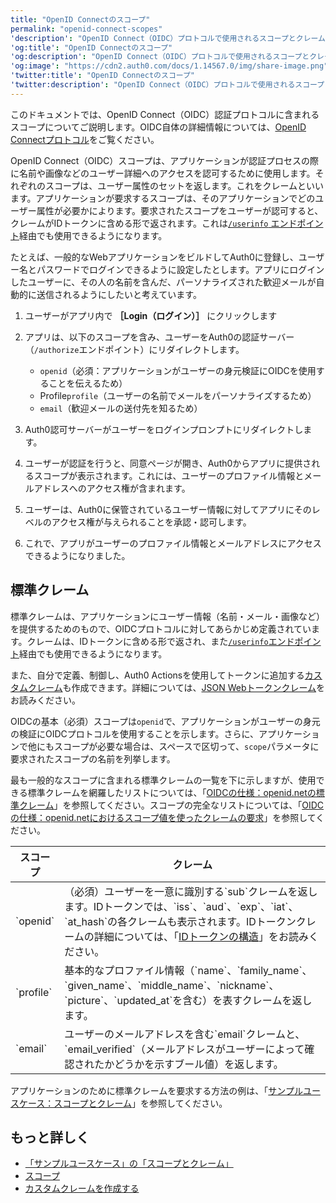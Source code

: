 ```yaml
---
title: "OpenID Connectのスコープ"
permalink: "openid-connect-scopes"
'description': "OpenID Connect（OIDC）プロトコルで使用されるスコープとクレームを理解しましょう。"
'og:title': "OpenID Connectのスコープ"
'og:description': "OpenID Connect（OIDC）プロトコルで使用されるスコープとクレームを理解しましょう。"
'og:image': "https://cdn2.auth0.com/docs/1.14567.0/img/share-image.png"
'twitter:title': "OpenID Connectのスコープ"
'twitter:description': "OpenID Connect（OIDC）プロトコルで使用されるスコープとクレームを理解しましょう。"
---
```


このドキュメントでは、<Tooltip data-tooltip-id="react-containers-DefinitionTooltip-0" href="/ja-jp/glossary?term=openid" tip="OpenID: アプリケーションがログイン情報を収集および保存することなくにユーザーのIDを検証できるようにする認証用のオープン標準。" cta="用語集の表示">OpenID</Tooltip> Connect（OIDC）認証プロトコルに含まれるスコープについてご説明します。OIDC自体の詳細情報については、[OpenID Connectプロトコル](/ja-jp/authenticate/protocols/openid-connect-protocol)をご覧ください。

OpenID Connect（OIDC）スコープは、アプリケーションが認証プロセスの際に名前や画像などのユーザー詳細へのアクセスを認可するために使用します。それぞれのスコープは、ユーザー属性のセットを返します。これをクレームといいます。アプリケーションが要求するスコープは、そのアプリケーションでどのユーザー属性が必要かによります。要求されたスコープをユーザーが認可すると、クレームがIDトークンに含める形で返されます。これは[`/userinfo` エンドポイント](/ja-jp/api/authentication#get-user-info)経由でも使用できるようになります。

たとえば、一般的なWebアプリケーションをビルドしてAuth0に登録し、ユーザー名とパスワードでログインできるように設定したとします。アプリにログインしたユーザーに、その人の名前を含んだ、パーソナライズされた歓迎メールが自動的に送信されるようにしたいと考えています。

1. ユーザーがアプリ内で **［Login（ログイン）］** にクリックします
2. アプリは、以下のスコープを含み、ユーザーをAuth0の認証サーバー（`/authorize`エンドポイント）にリダイレクトします。

   * `openid`（必須：アプリケーションがユーザーの身元検証にOIDCを使用することを伝えるため）
   * Profile`profile`（ユーザーの名前でメールをパーソナライズするため）
   * `email`（歓迎メールの送付先を知るため）
3. Auth0認可サーバーがユーザーをログインプロンプトにリダイレクトします。
4. ユーザーが認証を行うと、同意ページが開き、Auth0からアプリに提供されるスコープが表示されます。これには、ユーザーのプロファイル情報とメールアドレスへのアクセス権が含まれます。
5. ユーザーは、Auth0に保管されているユーザー情報に対してアプリにそのレベルのアクセス権が与えられることを承認・認可します。
6. これで、アプリがユーザーのプロファイル情報とメールアドレスにアクセスできるようになりました。

## 標準クレーム

標準クレームは、アプリケーションにユーザー情報（名前・メール・画像など）を提供するためのもので、OIDCプロトコルに対してあらかじめ定義されています。クレームは、IDトークンに含める形で返され、また[`/userinfo`エンドポイント](/ja-jp/api/authentication#get-user-info)経由でも使用できるようになります。

また、自分で定義、制御し、Auth0 Actionsを使用してトークンに追加する[カスタムクレーム](/ja-jp/customize/actions/actions-overview)も作成できます。詳細については、[JSON Webトークンクレーム](/ja-jp/secure/tokens/json-web-tokens/json-web-token-claims)をお読みください。

OIDCの基本（必須）スコープは`openid`で、アプリケーションがユーザーの身元の検証にOIDCプロトコルを使用することを示します。さらに、アプリケーションで他にもスコープが必要な場合は、スペースで区切って、`scope`パラメータに要求されたスコープの名前を列挙します。

最も一般的なスコープに含まれる標準クレームの一覧を下に示しますが、使用できる標準クレームを網羅したリストについては、「[OIDCの仕様：openid.netの標準クレーム](https://openid.net/specs/openid-connect-core-1_0.html#StandardClaims)」を参照してください。スコープの完全なリストについては、「[OIDCの仕様：openid.netにおけるスコープ値を使ったクレームの要求](https://openid.net/specs/openid-connect-core-1_0.html#ScopeClaims)」を参照してください。

<table class="table"><thead>
<tr>
<th>スコープ</th>
<th>クレーム</th>
</tr>
</thead>
<tbody>
<tr>
<td>`openid`</td>
<td>（必須）ユーザーを一意に識別する`sub`クレームを返します。IDトークンでは、`iss`、`aud`、`exp`、`iat`、`at_hash`の各クレームも表示されます。IDトークンクレームの詳細については、「<a href="/ja-jp/tokens/id-tokens/id-token-structure">IDトークンの構造</a>」をお読みください。</td>
</tr>
<tr>
<td>`profile`</td>
<td>基本的なプロファイル情報（`name`、`family_name`、`given_name`、`middle_name`、`nickname`、`picture`、`updated_at`を含む）を表すクレームを返します。</td>
</tr>
<tr>
<td>`email`</td>
<td>ユーザーのメールアドレスを含む`email`クレームと、`email_verified`（メールアドレスがユーザーによって確認されたかどうかを示すブール値）を返します。</td>
</tr>
</tbody>
</table>

アプリケーションのために標準クレームを要求する方法の例は、「[サンプルユースケース：スコープとクレーム](/ja-jp/get-started/apis/scopes/sample-use-cases-scopes-and-claims)」を参照してください。

## もっと詳しく

* [「サンプルユースケース」の「スコープとクレーム」](/ja-jp/get-started/apis/scopes/sample-use-cases-scopes-and-claims)
* [スコープ](/ja-jp/get-started/apis/scopes)
* [カスタムクレームを作成する](/ja-jp/secure/tokens/json-web-tokens/create-custom-claims)